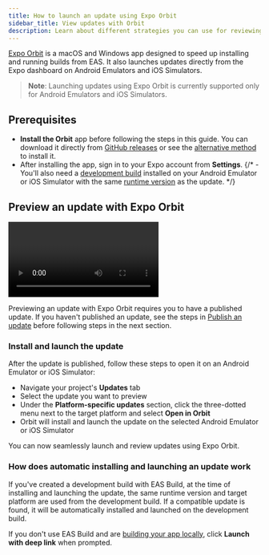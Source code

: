 ```yaml
---
title: How to launch an update using Expo Orbit
sidebar_title: View updates with Orbit
description: Learn about different strategies you can use for reviewing your app using internal distribution and EAS Update.
---
```



[Expo Orbit](https://expo.dev/orbit) is a macOS and Windows app designed to speed up installing and running builds from EAS. It also launches updates directly from the Expo dashboard on Android Emulators and iOS Simulators.

> **Note**: Launching updates using Expo Orbit is currently supported only for Android Emulators and iOS Simulators.

## Prerequisites

- **Install the Orbit** app before following the steps in this guide. You can download it directly from [GitHub releases](https://github.com/expo/orbit/releases) or see the [alternative method](/build/orbit/#installation) to install it.
- After installing the app, sign in to your Expo account from **Settings**.
  {/* - You'll also need a [development build](/develop/development-builds/introduction/) installed on your Android Emulator or iOS Simulator with the same [runtime version](/eas-update/runtime-versions/) as the update. */}

## Preview an update with Expo Orbit

<Video
  url="https://www.youtube.com/watch?v=l-Lx7BglNUE"
  spaceAfter={50}
  caption="Expo Orbit launching an update directly from Expo dashboard to an Android Emulator."
/>

Previewing an update with Expo Orbit requires you to have a published update. If you haven't published an update, see the steps in [Publish an update](/eas-update/publish-updates/) before following steps in the next section.

### Install and launch the update

After the update is published, follow these steps to open it on an Android Emulator or iOS Simulator:

- Navigate your project's **Updates** tab
- Select the update you want to preview
- Under the **Platform-specific updates** section, click the three-dotted menu next to the target platform and select **Open in Orbit**
- Orbit will install and launch the update on the selected Android Emulator or iOS Simulator

You can now seamlessly launch and review updates using Expo Orbit.

### How does automatic installing and launching an update work

If you've created a development build with EAS Build, at the time of installing and launching the update, the same runtime version and target platform are used from the development build. If a compatible update is found, it will be automatically installed and launched on the development build.

If you don't use EAS Build and are [building your app locally](/guides/local-app-development/), click **Launch with deep link** when prompted.
